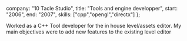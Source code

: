 
  company: "10 Tacle Studio",
  title: "Tools and engine developper",
  start: "2006",
  end: "2007",
  skills: ["cpp","opengl","directx"]
};

Worked as a C++ Tool developer for the in house level/assets editor.
My main objectives were to add new features to the existing level editor

